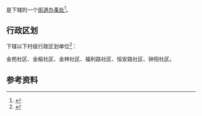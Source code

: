 {{中国乡级行政区|61/08/02/009/000}}

'''{{PAGENAMEBASE}}'''是{{PRC admin/fullname|61/08/02/009/000|3}}下辖的一个[[街道办事处|街道办事处]]<ref>{{PRC admin/ref sgc|{{PRC admin/parent|61/08/02/009/000}}}}</ref>。

== 行政区划 ==
{{PAGENAMEBASE}}下辖以下村级行政区划单位<ref>{{PRC admin/ref sgc|61/08/02/009/000}}</ref>：

金苑社区、金榆社区、金林社区、福利路社区、恒安路社区、钟阳社区。

== 参考资料 ==
{{reflist}}

{{陕西行政区划小作品}}
{{PRC admin/navcat|61/08/02/009/000}}